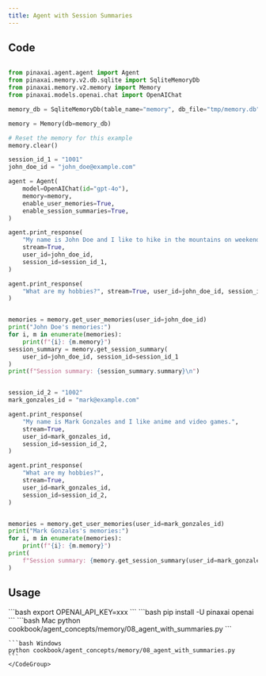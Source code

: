 ```yaml
---
title: Agent with Session Summaries
---
```


## Code

```python cookbook/agent_concepts/memory/08_agent_with_summaries.py

from pinaxai.agent.agent import Agent
from pinaxai.memory.v2.db.sqlite import SqliteMemoryDb
from pinaxai.memory.v2.memory import Memory
from pinaxai.models.openai.chat import OpenAIChat

memory_db = SqliteMemoryDb(table_name="memory", db_file="tmp/memory.db")

memory = Memory(db=memory_db)

# Reset the memory for this example
memory.clear()

session_id_1 = "1001"
john_doe_id = "john_doe@example.com"

agent = Agent(
    model=OpenAIChat(id="gpt-4o"),
    memory=memory,
    enable_user_memories=True,
    enable_session_summaries=True,
)

agent.print_response(
    "My name is John Doe and I like to hike in the mountains on weekends.",
    stream=True,
    user_id=john_doe_id,
    session_id=session_id_1,
)

agent.print_response(
    "What are my hobbies?", stream=True, user_id=john_doe_id, session_id=session_id_1
)


memories = memory.get_user_memories(user_id=john_doe_id)
print("John Doe's memories:")
for i, m in enumerate(memories):
    print(f"{i}: {m.memory}")
session_summary = memory.get_session_summary(
    user_id=john_doe_id, session_id=session_id_1
)
print(f"Session summary: {session_summary.summary}\n")


session_id_2 = "1002"
mark_gonzales_id = "mark@example.com"

agent.print_response(
    "My name is Mark Gonzales and I like anime and video games.",
    stream=True,
    user_id=mark_gonzales_id,
    session_id=session_id_2,
)

agent.print_response(
    "What are my hobbies?",
    stream=True,
    user_id=mark_gonzales_id,
    session_id=session_id_2,
)


memories = memory.get_user_memories(user_id=mark_gonzales_id)
print("Mark Gonzales's memories:")
for i, m in enumerate(memories):
    print(f"{i}: {m.memory}")
print(
    f"Session summary: {memory.get_session_summary(user_id=mark_gonzales_id, session_id=session_id_2).summary}\n"
)
```

## Usage

<Steps>
  <Snippet file="create-venv-step.mdx" />

  <Step title="Set your API key">
    ```bash
    export OPENAI_API_KEY=xxx
    ```
  </Step>

  <Step title="Install libraries">
    ```bash
    pip install -U pinaxai openai
    ```
  </Step>

  <Step title="Run Example">
    <CodeGroup>
    ```bash Mac
    python cookbook/agent_concepts/memory/08_agent_with_summaries.py
    ```

    ```bash Windows
    python cookbook/agent_concepts/memory/08_agent_with_summaries.py
    ```
    </CodeGroup>
  </Step>
</Steps>
